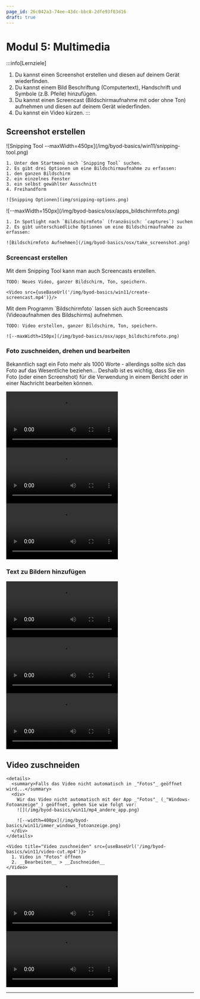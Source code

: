 ```yaml
---
page_id: 26c042a3-74ee-43dc-bbc8-2dfe93f83d16
draft: true
---
```



# Modul 5: Multimedia
:::info[Lernziele]
1. Du kannst einen Screenshot erstellen und diesen auf deinem Gerät wiederfinden.
2. Du kannst einem Bild Beschriftung (Computertext), Handschrift und Symbole (z.B. Pfeile) hinzufügen.
3. Du kannst einen Screencast (Bildschirmaufnahme mit oder ohne Ton) aufnehmen und diesen auf deinem Gerät wiederfinden.
4. Du kannst ein Video kürzen.
:::


## Screenshot erstellen
<OsTabs>
  <TabItem value="win">
    ![Snipping Tool --maxWidth=450px](/img/byod-basics/win11/snipping-tool.png)

    1. Unter dem Startmenü nach `Snipping Tool` suchen.
    2. Es gibt drei Optionen um eine Bildschirmaufnahme zu erfassen:
    1. den ganzen Bildschirm
    2. ein einzelnes Fenster
    3. ein selbst gewählter Ausschnitt
    4. Freihandform

    ![Snipping Optionen](img/snipping-options.png)
  </TabItem>
  <TabItem value="mac">
    ![--maxWidth=150px](/img/byod-basics/osx/apps_bildschirmfoto.png)

    1. In Spotlight nach `Bildschirmfoto` (französisch: `captures`) suchen
    2. Es gibt unterschiedliche Optionen um eine Bildschirmaufnahme zu erfassen:

    ![Bildschirmfoto Aufnehmen](/img/byod-basics/osx/take_screenshot.png)
  </TabItem>
</OsTabs>

### Screencast erstellen

<OsTabs>
  <TabItem value="win">
    Mit dem Snipping Tool kann man auch Screencasts erstellen.

    TODO: Neues Video, ganzer Bildschirm, Ton, speichern.

    <Video src={useBaseUrl('/img/byod-basics/win11/create-screencast.mp4')}/>
  </TabItem>
  <TabItem value="mac">
    Mit dem Programm `Bildschirmfoto` lassen sich auch Screencasts (Videoaufnahmen des Bildschirms) aufnehmen.

    TODO: Video erstellen, ganzer Bildschirm, Ton, speichern.

    ![--maxWidth=150px](/img/byod-basics/osx/apps_bildschirmfoto.png)
  </TabItem>
</OsTabs>


### Foto zuschneiden, drehen und bearbeiten
Bekanntlich sagt ein Foto mehr als 1000 Worte - allerdings sollte sich das Foto auf das Wesentliche beziehen... Deshalb ist es wichtig, dass Sie ein Foto (oder einen Screenshot) für die Verwendung in einem Bericht oder in einer Nachricht
bearbeiten können.

<OsTabs>
  <TabItem value="win">
    <Video
      title="Zeichnung hinzufügen"
      src={useBaseUrl('/img/byod-basics/win11/image-edit.mp4')}
    >
      1. Foto doppelklicken (öffnen in "Fotos")
      2. __Bearbeiten__ > __Zeichnen__
    </Video>
    <Video title="Zuschneiden/Drehen" src={useBaseUrl('/img/byod-basics/win11/image-crop-rotate.mp4')}/>
  </TabItem>
  <TabItem value="mac">
    <Video title="Foto zuschneiden, drehen und bearbeiten" src={useBaseUrl('/img/byod-basics/osx/edit_picture.mp4')}/>
  </TabItem>
</OsTabs>

### Text zu Bildern hinzufügen

<OsTabs>
  <TabItem value="win11">
    <Video
      title="Text hinzufügen"
      src={useBaseUrl('/img/byod-basics/win11/image-text.mp4')}
    />
  </TabItem>
  <TabItem value="win10">
    <Video
      title="Text hinzufügen"
      src={useBaseUrl('/img/byod-basics/win11/image-text.mp4')}
    />
  </TabItem>
  <TabItem value="mac">
    <Video
      title="Text hinzufügen"
      src={useBaseUrl('/img/byod-basics/osx/image-text.mp4')}
    />
  </TabItem>
</OsTabs>

## Video zuschneiden

<OsTabs>
  <TabItem value="win11">

    <details>
      <summary>Falls das Video nicht automatisch in _"Fotos"_ geöffnet wird...</summary>
      <div>
        Wir das Video nicht automatisch mit der App _"Fotos"_ (_"Windows-Fotoanzeige"_) geöffnet, gehen Sie wie folgt vor:
        ![](/img/byod-basics/win11/mp4_andere_app.png)

        ![--width=400px](/img/byod-basics/win11/immer_windows_fotoanzeige.png)
      </div>
    </details>

    <Video title="Video zuschneiden" src={useBaseUrl('/img/byod-basics/win11/video-cut.mp4')}>
      1. Video in "Fotos" öffnen
      2. __Bearbeiten__ > __Zuschneiden__
    </Video>
  </TabItem>
  <TabItem value="win10">
    <Video title="Video zuschneiden" src={useBaseUrl('/img/byod-basics/win/shorten_video.mp4')}>
      1. Video in "Fotos" öffnen
      2. __Bearbeiten__ > __Zuschneiden__
    </Video>
  </TabItem>
  <TabItem value="mac">
    <Video
      title="Video zuschneiden"
      src={useBaseUrl('/img/byod-basics/osx/shorten_video.mp4')}
    >
      1. Video mit "QuickTime" öffnen (doppelklicken)
      2. __Bearbeiten__ > __Kürzen__
    </Video>
  </TabItem>
</OsTabs>


---